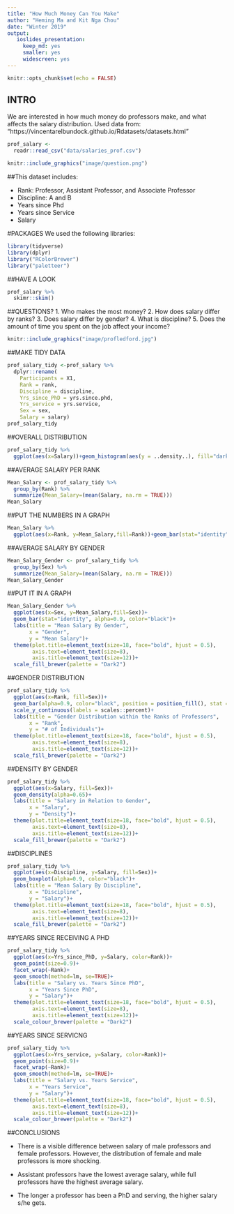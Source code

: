 ```yaml
---
title: "How Much Money Can You Make"
author: "Heming Ma and Kit Nga Chou"
date: "Winter 2019"
output:
   ioslides_presentation:
     keep_md: yes
     smaller: yes
     widescreen: yes
---
```

```r
knitr::opts_chunk$set(echo = FALSE)
```
## INTRO
We are interested in how much money do professors make, and what affects the salary distribution.
Used data from: "https://vincentarelbundock.github.io/Rdatasets/datasets.html"
```r
prof_salary <-
  readr::read_csv("data/salaries_prof.csv")
```

```r
knitr::include_graphics("image/question.png")
```


##This dataset includes:

- Rank: Professor, Assistant Professor, and Associate Professor
- Discipline: A and B
- Years since Phd
- Years since Service
- Salary


#PACKAGES
We used the following libraries:

```r
library(tidyverse)
library(dplyr)
library("RColorBrewer")
library("paletteer")
```



##HAVE A LOOK
```r
prof_salary %>% 
  skimr::skim()
```

##QUESTIONS?
1. Who makes the most money?
2. How does salary differ by ranks?
3. Does salary differ by gender?
4. What is discipline?
5. Does the amount of time you spent on the job affect your income?

```r
knitr::include_graphics("image/profledford.jpg")
```


##MAKE TIDY DATA
```r
prof_salary_tidy <-prof_salary %>% 
  dplyr::rename(
    Participants = X1,
    Rank = rank,
    Discipline = discipline,
    Yrs_since_PhD = yrs.since.phd,
    Yrs_service = yrs.service,
    Sex = sex,
    Salary = salary)
prof_salary_tidy
```

##OVERALL DISTRIBUTION
```r
prof_salary_tidy %>% 
  ggplot(aes(x=Salary))+geom_histogram(aes(y = ..density..), fill="darkgreen", alpha=0.8, color="black")+geom_density(color="orange")
```



##AVERAGE SALARY PER RANK
```r
Mean_Salary <- prof_salary_tidy %>% 
  group_by(Rank) %>% 
  summarize(Mean_Salary=(mean(Salary, na.rm = TRUE)))
Mean_Salary
```

##PUT THE NUMBERS IN A GRAPH
```r
Mean_Salary %>% 
  ggplot(aes(x=Rank, y=Mean_Salary,fill=Rank))+geom_bar(stat="identity", alpha=0.9, color="black")+labs(title = "Mean Salary By Rank of Professors",x = "Rank",y = "Mean Salary")+theme(plot.title=element_text(size=18, face="bold", hjust = 0.5),axis.text=element_text(size=8),axis.title=element_text(size=12))+ scale_fill_brewer(palette = "Dark2")
```
  
##AVERAGE SALARY BY GENDER
```r
Mean_Salary_Gender <- prof_salary_tidy %>% 
  group_by(Sex) %>% 
  summarize(Mean_Salary=(mean(Salary, na.rm = TRUE)))
Mean_Salary_Gender
```

##PUT IT IN A GRAPH 
```r
Mean_Salary_Gender %>% 
  ggplot(aes(x=Sex, y=Mean_Salary,fill=Sex))+
  geom_bar(stat="identity", alpha=0.9, color="black")+
  labs(title = "Mean Salary By Gender",
       x = "Gender",
       y = "Mean Salary")+
  theme(plot.title=element_text(size=18, face="bold", hjust = 0.5),
        axis.text=element_text(size=8),
        axis.title=element_text(size=12))+
  scale_fill_brewer(palette = "Dark2")
```

##GENDER DISTRIBUTION 
```r
prof_salary_tidy %>% 
  ggplot(aes(x=Rank, fill=Sex))+
  geom_bar(alpha=0.9, color="black", position = position_fill(), stat = "count")+
  scale_y_continuous(labels = scales::percent)+
  labs(title = "Gender Distribution within the Ranks of Professors",
       x = "Rank",
       y = "# of Individuals")+
  theme(plot.title=element_text(size=18, face="bold", hjust = 0.5),
        axis.text=element_text(size=8),
        axis.title=element_text(size=12))+
  scale_fill_brewer(palette = "Dark2")
```



##DENSITY BY GENDER
```r
prof_salary_tidy %>% 
  ggplot(aes(x=Salary, fill=Sex))+
  geom_density(alpha=0.65)+
  labs(title = "Salary in Relation to Gender",
       x = "Salary",
       y = "Density")+
  theme(plot.title=element_text(size=18, face="bold", hjust = 0.5),
        axis.text=element_text(size=8),
        axis.title=element_text(size=12))+
  scale_fill_brewer(palette = "Dark2")
```


##DISCIPLINES
```r
prof_salary_tidy %>% 
  ggplot(aes(x=Discipline, y=Salary, fill=Sex))+
  geom_boxplot(alpha=0.9, color="black")+
  labs(title = "Mean Salary By Discipline",
       x = "Discipline",
       y = "Salary")+
  theme(plot.title=element_text(size=18, face="bold", hjust = 0.5),
        axis.text=element_text(size=8),
        axis.title=element_text(size=12))+
  scale_fill_brewer(palette = "Dark2")
```


##YEARS SINCE RECEIVING A PHD 
```r
prof_salary_tidy %>% 
  ggplot(aes(x=Yrs_since_PhD, y=Salary, color=Rank))+
  geom_point(size=0.9)+
  facet_wrap(~Rank)+
  geom_smooth(method=lm, se=TRUE)+
  labs(title = "Salary vs. Years Since PhD",
       x = "Years Since PhD",
       y = "Salary")+
  theme(plot.title=element_text(size=18, face="bold", hjust = 0.5),
        axis.text=element_text(size=8),
        axis.title=element_text(size=12))+
  scale_colour_brewer(palette = "Dark2")
```


##YEARS SINCE SERVICNG 
```r
prof_salary_tidy %>% 
  ggplot(aes(x=Yrs_service, y=Salary, color=Rank))+
  geom_point(size=0.9)+
  facet_wrap(~Rank)+
  geom_smooth(method=lm, se=TRUE)+
  labs(title = "Salary vs. Years Service",
       x = "Years Service",
       y = "Salary")+
  theme(plot.title=element_text(size=18, face="bold", hjust = 0.5),
        axis.text=element_text(size=8),
        axis.title=element_text(size=12))+
  scale_colour_brewer(palette = "Dark2")
```


##CONCLUSIONS

- There is a visible difference between salary of male professors and female professors. However, the distribution of female and male professors is more shocking.

- Assistant professors have the lowest average salary, while full professors have the highest average salary.

- The longer a professor has been a PhD and serving, the higher salary s/he gets.